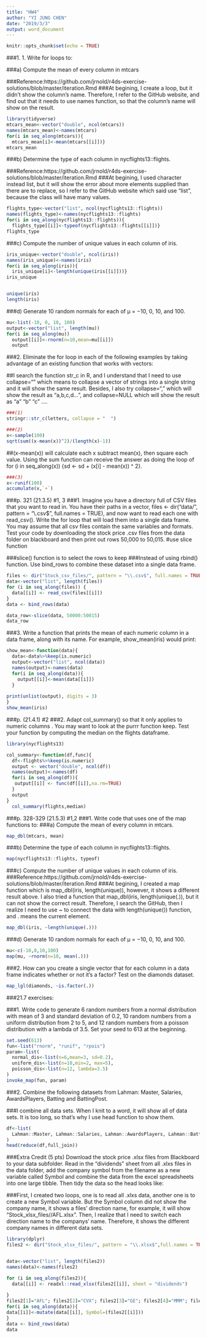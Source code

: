 ```yaml
---
title: "HW4"
author: "YI JUNG CHEN"
date: "2019/3/3"
output: word_document
---
```


```r
knitr::opts_chunk$set(echo = TRUE)
```

###1. 1.	Write for loops to:

###a)	Compute the mean of every column in mtcars

###Reference:https://github.com/jrnold/r4ds-exercise-solutions/blob/master/iteration.Rmd
###At begining, I create a loop, but it didn't show the column's name. Therefore, I refer to the GitHub website, and find out that it needs to use names function, so that the column's name will show on the result.
```r
library(tidyverse)
mtcars_mean<-vector("double", ncol(mtcars))
names(mtcars_mean)<-names(mtcars)
for(i in seq_along(mtcars)){
  mtcars_mean[i]<-mean(mtcars[[i]])}
mtcars_mean
```

###b)	Determine the type of each column in nycflights13::flights.

###Reference:https://github.com/jrnold/r4ds-exercise-solutions/blob/master/iteration.Rmd
###At begining, I used character instead list, but it will show the error about more elements supplied than there are to replace, so I refer to the GitHub website which said use "list", because the class will have many values. 
```r
flights_type<-vector("list", ncol(nycflights13::flights))
names(flights_type)<-names(nycflights13::flights)
for(i in seq_along(nycflights13::flights)){
  flights_type[[i]]<-typeof(nycflights13::flights[[i]])}
flights_type
```

###c)	Compute the number of unique values in each column of iris.
```r
iris_unique<-vector("double", ncol(iris))
names(iris_unique)<-names(iris)
for(i in seq_along(iris)){
  iris_unique[i]<-length(unique(iris[[i]]))}
iris_unique


unique(iris)
length(iris)
```

###d)	Generate 10 random normals for each of μ = −10, 0, 10, and 100.

```r
mu<-list(-10, 0, 10, 100)
output<-vector("list", length(mu))
for(i in seq_along(mu))
  output[[i]]<-rnorm(n=10,mean=mu[[i]])
  output
```

###2.	Eliminate the for loop in each of the following examples by taking advantage of an existing function that works with vectors:

##I search the function str_c in R, and I understand that I need to use collapse="" which means to collapse a vector of strings into a single string and it will show the same result. Besides, I also try collapse="," which will show the result as "a,b,c,d...", and collapse=NULL which will show the result as "a" "b" "c" ....
```r
###(1)
stringr::str_c(letters, collapse = "  ")

```

```r
###(2)
x<-sample(100)
sqrt(sum((x-mean(x))^2)/(length(x)-1))

```
##(x-mean(x)) will calculate each x subtract mean(x), then square each value. Using the sum function can receive the answer as doing the loop of for (i in seq_along(x)) {sd <- sd + (x[i] - mean(x)) ^ 2}.


```r
###(3)
x<-runif(100)
accumulate(x,`+`)
```

###p. 321 (21.3.5) #1, 3
###1. Imagine you have a directory full of CSV files that you want to read in. You have their paths in a vector, files <- dir("data/", pattern = "\\.csv$", full.names = TRUE), and now want to read each one with read_csv(). Write the for loop that will load them into a single data frame.  You may assume that all csv files contain the same variables and formats.  Test your code by downloading the stock price .csv files from the data folder on blackboard and then print out rows 50,000 to 50,015. #use slice function

###slice() function is to select the rows to keep
###Instead of using rbind() function. Use bind_rows to combine these dataset into a single data frame.
```r
files <- dir("Stock_csv_files/", pattern = "\\.csv$", full.names = TRUE)
data<-vector("list", length(files))
for (i in seq_along(files)) {
  data[[i]] <- read_csv(files[[i]])
}
data <- bind_rows(data)

data_row<-slice(data, 50000:50015)
data_row
```

###3. Write a function that prints the mean of each numeric column in a data frame, along with its name. For example, show_mean(iris) would print:
```r
show_mean<-function(data){
  data<-data%>%keep(is.numeric)
  output<-vector("list", ncol(data))
  names(output)<-names(data)
  for(i in seq_along(data)){
    output[[i]]<-mean(data[[i]])
  }
  
print(unlist(output), digits = 3)
}
show_mean(iris)
```

###p.  (21.4.1) #2
###2. Adapt col_summary() so that it only applies to numeric columns . You may want to look at the purrr function keep.  Test your function by computing the median on the flights dataframe.
```r
library(nycflights13)

col_summary<-function(df,func){
  df<-flights%>%keep(is.numeric)                    
  output <- vector("double", ncol(df))
  names(output)<-names(df)
  for(i in seq_along(df)){
   output[[i]] <- func(df[[i]],na.rm=TRUE)
  }
  output
}
  col_summary(flights,median)
```

###p. 328-329 (21.5.3) #1,2
###1.	Write code that uses one of the map functions to:
###a)	Compute the mean of every column in mtcars. 
```r
map_dbl(mtcars, mean)
```

###b)	Determine the type of each column in nycflights13::flights.
```r
map(nycflights13::flights, typeof)
```

###c)	Compute the number of unique values in each column of iris.
###Reference:https://github.com/jrnold/r4ds-exercise-solutions/blob/master/iteration.Rmd
###At begining, I created a map function which is map_dbl(iris, length(unique)), however, it shows a different result above. I also tried a function that map_dbl(iris, length(unique(.)), but it can not show the correct result. Therefore, I search the GitHub, then I realize I need to use ~ to connect the data with length(unique()) function, and . means the current element.
```r
map_dbl(iris, ~length(unique(.)))
```

###d)	Generate 10 random normals for each of μ = −10, 0, 10, and 100.
```r
mu<-c(-10,0,10,100)
map(mu, ~rnorm(n=10, mean(.)))
```

###2.	How can you create a single vector that for each column in a data frame indicates whether or not it’s a factor? Test on the diamonds dataset.
```r
map_lgl(diamonds, ~is.factor(.))
```

###21.7 exercises:

###1. Write code to generate 6 random numbers from a normal distribution with mean of 3 and standard deviation of 0.2, 10 random numbers from a uniform distribution from 2 to 5, and 12 random numbers from a poisson distribution with a lambda of 3.5.  Set your seed to 613 at the beginning. 
```r
set.seed(613)
fun<-list("rnorm", "runif", "rpois")
param<-list(
  normal_dis<-list(n=6,mean=3, sd=0.2),
  uniform_dis<-list(n=10,min=2, max=5),
  poisson_dis<-list(n=12, lambda=3.5)
)
invoke_map(fun, param)
```

###2. Combine the following datasets from Lahman:  Master, Salaries, AwardsPlayers, Batting and BattingPost.

###I combine all data sets. When I knit to a word, it will show all of data sets. It is too long, so that's why I use head function to show them.
```r
df<-list(
  Lahman::Master, Lahman::Salaries, Lahman::AwardsPlayers, Lahman::Batting, Lahman::BattingPost
)
head(reduce(df,full_join))
```


###Extra Credit (5 pts)
Download the stock price .xlsx files from Blackboard to your data subfolder. Read in the "dividends" sheet from all .xlxs files in the data folder, add the company symbol from the filename as a new variable called Symbol and combine the data from the excel spreadsheets into one large tibble.  Then tidy the data so the head looks like:

###First, I created two loops, one is to read all .xlxs data, another one is to create a new Symbol variable. But the Symbol column did not show the company name, it shows a files' direction name, for example, it will show  "Stock_xlsx_files//AFL.xlsx". Then, I realize that I need to switch each direction name to the companys' name. Therefore, it shows the different company names in different data sets.  
```r
library(dplyr)
files2 <- dir("Stock_xlsx_files/", pattern = "\\.xlsx$",full.names = TRUE)


data<-vector("list", length(files2))
names(data)<-names(files2)

for (i in seq_along(files2)){
  data[[i]] <- readxl::read_xlsx(files2[[i]], sheet = "dividends")
  
}
files2[1]="AFL"; files2[2]="CVX"; files2[3]="GE"; files2[4]="MMM"; files2[5]="PEP"; files2[6]="T";files2[7]="VZ"
for(i in seq_along(data)){
data[[i]]<-mutate(data[[i]], Symbol=(files2[[i]]))
}
data <- bind_rows(data)
data
```





